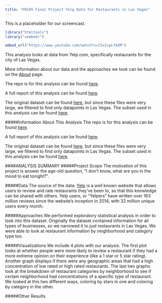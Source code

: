 ```yaml
---
title: "P8105 Final Project Yelp Data for Restaurants in Las Vegas"
---
```


This is a placeholder for our screencast. 

```r
library("htmltools")
library("vembedr")

embed_url("https://www.youtube.com/watch?v=l5sIspLfmXM")
```

This analysis looks at data from Yelp.com, specifically restaurants for the city of Las Vegas. 

More information about our data and the approaches we took can be found on the [About](About.html) page. 

The repo is for this analysis can be found [here](anukafi/finalproject.github.io).

A full report of this analysis can be found [here](Report.html). 

The original dataset can be found [here](https://www.kaggle.com/yelp-dataset/yelp-dataset/version/6), but since these files were very large, we filtered to find only datapoints in Las Vegas. The subset used in this analysis can be found [here](https://drive.google.com/drive/folders/1pv1kB8oF7DLqWeWaSoDqLAMhqVHLMOqu?usp=sharing).

#####Information About This Analysis
The repo is for this analysis can be found [here](https://github.com/anukafi/finalproject.github.io.git).

A full report of this analysis can be found [here](Report.html). 

The original dataset can be found [here](https://www.kaggle.com/yelp-dataset/yelp-dataset/version/6), but since these files were very large, we filtered to find only datapoints in Las Vegas. The subset used in this analysis can be found [here](https://drive.google.com/drive/folders/1pv1kB8oF7DLqWeWaSoDqLAMhqVHLMOqu?usp=sharing).

####ANALYSIS SUMMARY
#####Project Scope
The motivation of this project is answer the age-old question, "I don't know, what are you in the mood to eat tonight?".

#####Data 
The source of the data: [Yelp](https://www.yelp.com/) is a well known website that allows users to review and rate restaurants they've been to, so that this knowledge can be shared with others. Yelp users, or "Yelpers" have written over 163 million reviews since the website's inception in 2014, with 32 million unique users every month.

#####Approaches 
We performed exploratory statistical analysis in order to look into this dataset. Originally the dataset contained information for all types of businesses, so we narrowed it to just restaurants in Las Vegas. We were able to look at restaurant information by neighborhood and category type too. 

#####Visualizations
We include 4 plots with our analysis. The first plot looks at whether people were more likely to review a restaurant if they had a more extreme opinion on their experience (like a 1 star or 5 star rating). Another graph displays if there were any geographic areas that had a high concentration of low rated or high rated restaurants. The last two graphs look at the breakdown of restaurant categories by neighborhood to see if certain neighborhood had concentrations of a specific type of restaurant. We looked at this two different ways, coloring by stars in one and coloring by category in the other. 

#####Other Results


